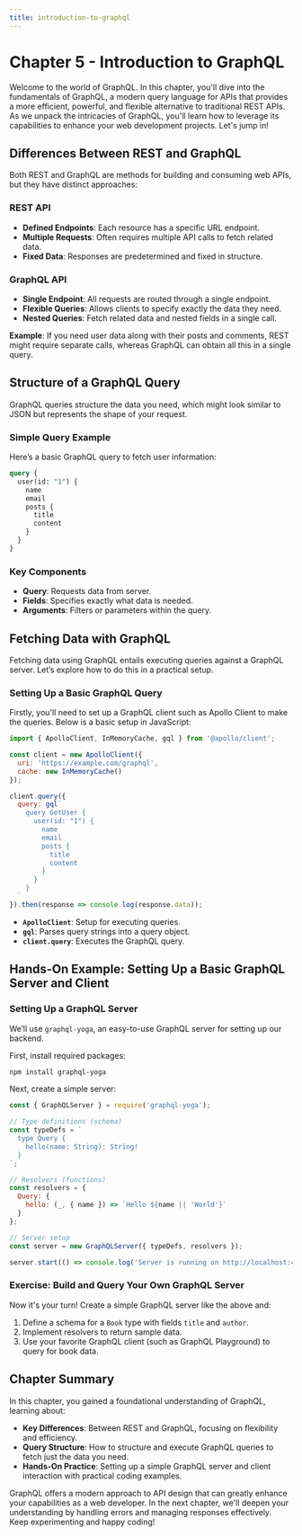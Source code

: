 ```yaml
---
title: introduction-to-graphql
---
```


# Chapter 5 - Introduction to GraphQL

Welcome to the world of GraphQL. In this chapter, you'll dive into the fundamentals of GraphQL, a modern query language for APIs that provides a more efficient, powerful, and flexible alternative to traditional REST APIs. As we unpack the intricacies of GraphQL, you'll learn how to leverage its capabilities to enhance your web development projects. Let's jump in!

## Differences Between REST and GraphQL

Both REST and GraphQL are methods for building and consuming web APIs, but they have distinct approaches:

### REST API

- **Defined Endpoints**: Each resource has a specific URL endpoint.
- **Multiple Requests**: Often requires multiple API calls to fetch related data.
- **Fixed Data**: Responses are predetermined and fixed in structure.

### GraphQL API

- **Single Endpoint**: All requests are routed through a single endpoint.
- **Flexible Queries**: Allows clients to specify exactly the data they need.
- **Nested Queries**: Fetch related data and nested fields in a single call.

**Example**: If you need user data along with their posts and comments, REST might require separate calls, whereas GraphQL can obtain all this in a single query.

## Structure of a GraphQL Query

GraphQL queries structure the data you need, which might look similar to JSON but represents the shape of your request.

### Simple Query Example

Here’s a basic GraphQL query to fetch user information:

```graphql
query {
  user(id: "1") {
    name
    email
    posts {
      title
      content
    }
  }
}
```

### Key Components

- **Query**: Requests data from server.
- **Fields**: Specifies exactly what data is needed.
- **Arguments**: Filters or parameters within the query.

## Fetching Data with GraphQL

Fetching data using GraphQL entails executing queries against a GraphQL server. Let’s explore how to do this in a practical setup.

### Setting Up a Basic GraphQL Query

Firstly, you'll need to set up a GraphQL client such as Apollo Client to make the queries. Below is a basic setup in JavaScript:

```javascript
import { ApolloClient, InMemoryCache, gql } from '@apollo/client';

const client = new ApolloClient({
  uri: 'https://example.com/graphql',
  cache: new InMemoryCache()
});

client.query({
  query: gql`
    query GetUser {
      user(id: "1") {
        name
        email
        posts {
          title
          content
        }
      }
    }
  `
}).then(response => console.log(response.data));
```

- **`ApolloClient`**: Setup for executing queries.
- **`gql`**: Parses query strings into a query object.
- **`client.query`**: Executes the GraphQL query.

## Hands-On Example: Setting Up a Basic GraphQL Server and Client

### Setting Up a GraphQL Server

We’ll use `graphql-yoga`, an easy-to-use GraphQL server for setting up our backend.

First, install required packages:

```bash
npm install graphql-yoga
```

Next, create a simple server:

```javascript
const { GraphQLServer } = require('graphql-yoga');

// Type definitions (schema)
const typeDefs = `
  type Query {
    hello(name: String): String!
  }
`;

// Resolvers (functions)
const resolvers = {
  Query: {
    hello: (_, { name }) => `Hello ${name || 'World'}`
  }
};

// Server setup
const server = new GraphQLServer({ typeDefs, resolvers });

server.start(() => console.log('Server is running on http://localhost:4000'));
```

### Exercise: Build and Query Your Own GraphQL Server

Now it's your turn! Create a simple GraphQL server like the above and:

1. Define a schema for a `Book` type with fields `title` and `author`.
2. Implement resolvers to return sample data.
3. Use your favorite GraphQL client (such as GraphQL Playground) to query for book data.

## Chapter Summary

In this chapter, you gained a foundational understanding of GraphQL, learning about:

- **Key Differences**: Between REST and GraphQL, focusing on flexibility and efficiency.
- **Query Structure**: How to structure and execute GraphQL queries to fetch just the data you need.
- **Hands-On Practice**: Setting up a simple GraphQL server and client interaction with practical coding examples.

GraphQL offers a modern approach to API design that can greatly enhance your capabilities as a web developer. In the next chapter, we'll deepen your understanding by handling errors and managing responses effectively. Keep experimenting and happy coding!